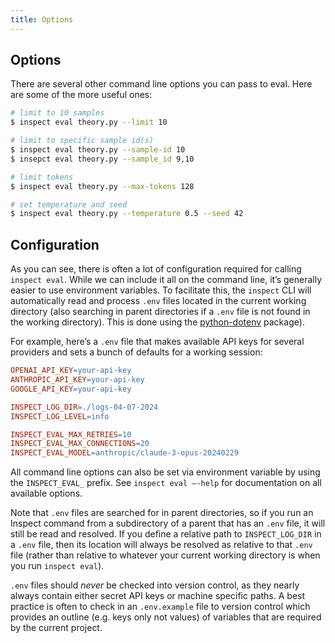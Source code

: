 ```yaml
---
title: Options
---
```



## Options

There are several other command line options you can pass to eval. Here are some of the more useful ones:

``` bash
# limit to 10 samples
$ inspect eval theory.py --limit 10

# limit to specific sample id(s)
$ inspect eval theory.py --sample-id 10
$ insepct eval theory.py --sample_id 9,10

# limit tokens
$ inspect eval theory.py --max-tokens 128

# set temperature and seed
$ inspect eval theory.py --temperature 0.5 --seed 42
```

## Configuration {#sec-workflow-configuration}

As you can see, there is often a lot of configuration required for calling `inspect eval`. While we can include it all on the command line, it's generally easier to use environment variables. To facilitate this, the `inspect` CLI will automatically read and process `.env` files located in the current working directory (also searching in parent directories if a `.env` file is not found in the working directory). This is done using the [python-dotenv](https://pypi.org/project/python-dotenv/) package).

For example, here's a `.env` file that makes available API keys for several providers and sets a bunch of defaults for a working session:

``` makefile
OPENAI_API_KEY=your-api-key
ANTHROPIC_API_KEY=your-api-key
GOOGLE_API_KEY=your-api-key

INSPECT_LOG_DIR=./logs-04-07-2024
INSPECT_LOG_LEVEL=info

INSPECT_EVAL_MAX_RETRIES=10
INSPECT_EVAL_MAX_CONNECTIONS=20
INSPECT_EVAL_MODEL=anthropic/claude-3-opus-20240229
```

All command line options can also be set via environment variable by using the `INSPECT_EVAL_` prefix. See `inspect eval –-help` for documentation on all available options.

Note that `.env` files are searched for in parent directories, so if you run an Inspect command from a subdirectory of a parent that has an `.env` file, it will still be read and resolved. If you define a relative path to `INSPECT_LOG_DIR` in a `.env` file, then its location will always be resolved as relative to that `.env` file (rather than relative to whatever your current working directory is when you run `inspect eval`).

::: {.callout-important appearance="simple"}
`.env` files should *never* be checked into version control, as they nearly always contain either secret API keys or machine specific paths. A best practice is often to check in an `.env.example` file to version control which provides an outline (e.g. keys only not values) of variables that are required by the current project.
:::


